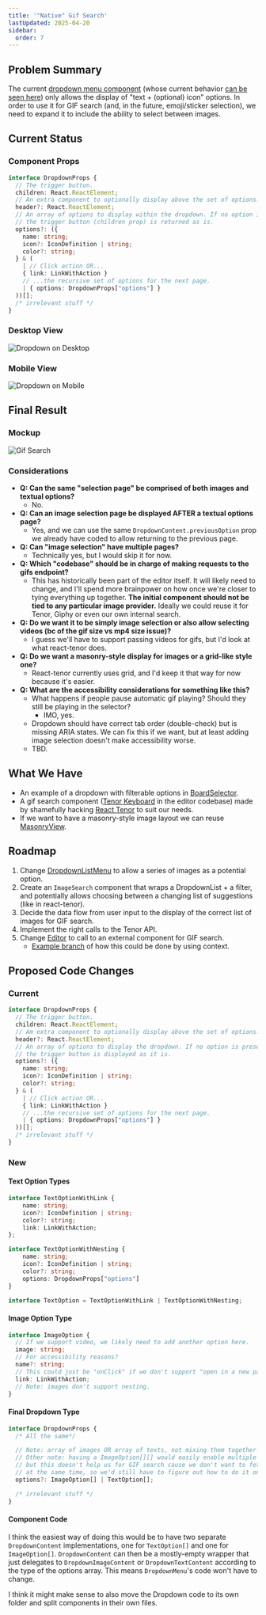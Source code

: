 ```yaml
---
title: '"Native" Gif Search'
lastUpdated: 2025-04-20
sidebar:
  order: 7
---
```


## Problem Summary

The current
[dropdown menu component](https://github.com/BobaBoard/boba-components/blob/master/src/common/DropdownListMenu.tsx)
(whose current behavior
[can be seen here](https://bobaboard-ui.netlify.app/?path=/story/dropdown-preview--multiple-dropdowns))
only allows the display of "text + (optional) icon" options. In order to use it
for GIF search (and, in the future, emoji/sticker selection), we need to expand
it to include the ability to select between images.

## Current Status

### Component Props

```typescript
interface DropdownProps {
  // The trigger button.
  children: React.ReactElement;
  // An extra component to optionally display above the set of options.
  header?: React.ReactElement;
  // An array of options to display within the dropdown. If no option is present,
  // the trigger button (children prop) is returned as is.
  options?: ({
    name: string;
    icon?: IconDefinition | string;
    color?: string;
  } & (
    | // Click action OR...
    { link: LinkWithAction }
    // ...the recursive set of options for the next page.
    | { options: DropdownProps["options"] }
  ))[];
  /* irrelevant stuff */
}
```

### Desktop View

![Dropdown on Desktop](../../../../assets/img/documentation/ui-components/dropdown-desktop.png)

### Mobile View

![Dropdown on Mobile](../../../../assets/img/documentation/ui-components/dropdown-mobile.png)

## Final Result

### Mockup

![Gif Search](../../../../assets/img/wips/gif-search.png)

### Considerations

- **Q: Can the same "selection page" be comprised of both images and textual
  options?**
  - No.
- **Q: Can an image selection page be displayed AFTER a textual options page?**
  - Yes, and we can use the same `DropdownContent.previousOption` prop we
    already have coded to allow returning to the previous page.
- **Q: Can "image selection" have multiple pages?**
  - Technically yes, but I would skip it for now.
- **Q: Which "codebase" should be in charge of making requests to the gifs
  endpoint?**
  - This has historically been part of the editor itself. It will likely need to
    change, and I'll spend more brainpower on how once we're closer to tying
    everything up together. **The initial component should not be tied to any
    particular image provider.** Ideally we could reuse it for Tenor, Giphy or
    even our own internal search.
- **Q: Do we want it to be simply image selection or also allow selecting videos
  (bc of the gif size vs mp4 size issue)?**
  - I guess we'll have to support passing videos for gifs, but I'd look at what
    react-tenor does.
- **Q: Do we want a masonry-style display for images or a grid-like style one?**
  - React-tenor currently uses grid, and I'd keep it that way for now because
    it's easier.
- **Q: What are the accessibility considerations for something like this?**
  - What happens if people pause automatic gif playing? Should they still be
    playing in the selector?
    - IMO, yes.
  - Dropdown should have correct tab order (double-check) but is missing ARIA
    states. We can fix this if we want, but at least adding image selection
    doesn't make accessibility worse.
  - TBD.

## What We Have

- An example of a dropdown with filterable options in
  [BoardSelector](https://github.com/BobaBoard/boba-components/blob/master/src/tags/BoardSelector.tsx).
- A gif search component
  ([Tenor Keyboard](https://github.com/BobaBoard/boba-editor/blob/master/src/TenorKeyboard.js)
  in the editor codebase) made by shamefully hacking
  [React Tenor](https://github.com/CultureHQ/react-tenor) to suit our needs.
- If we want to have a masonry-style image layout we can reuse
  [MasonryView](https://github.com/BobaBoard/boba-components/blob/master/src/layout/MasonryView.tsx).

## Roadmap

1. Change
   [DropdownListMenu](https://github.com/BobaBoard/boba-components/blob/master/src/common/DropdownListMenu.tsx)
   to allow a series of images as a potential option.
2. Create an `ImageSearch` component that wraps a DropdownList + a filter, and
   potentially allows choosing between a changing list of suggestions (like in
   react-tenor).
3. Decide the data flow from user input to the display of the correct list of
   images for GIF search.
4. Implement the right calls to the Tenor API.
5. Change
   [Editor](https://github.com/BobaBoard/boba-editor/blob/9d5a60c3c4aea14e7d1b84ec6e3391a3dda2e4c2/src/Editor.tsx)
   to call to an external component for GIF search.
   - [Example branch](https://github.com/BobaBoard/boba-editor/tree/context-render)
     of how this could be done by using context.

## Proposed Code Changes

### Current

```typescript
interface DropdownProps {
  // The trigger button.
  children: React.ReactElement;
  // Am extra component to optionally display above the set of options.
  header?: React.ReactElement;
  // An array of options to display the dropdown. If no option is present,
  // the trigger button is displayed as it is.
  options?: ({
    name: string;
    icon?: IconDefinition | string;
    color?: string;
  } & (
    | // Click action OR...
    { link: LinkWithAction }
    // ...the recursive set of options for the next page.
    | { options: DropdownProps["options"] }
  ))[];
  /* irrelevant stuff */
}
```

### New

#### Text Option Types

```typescript
interface TextOptionWithLink {
    name: string;
    icon?: IconDefinition | string;
    color?: string;
    link: LinkWithAction;
};

interface TextOptionWithNesting {
    name: string;
    icon?: IconDefinition | string;
    color?: string;
    options: DropdownProps["options"]
}

interface TextOption = TextOptionWithLink | TextOptionWithNesting;
```

#### Image Option Type

```typescript
interface ImageOption {
  // If we support video, we likely need to add another option here.
  image: string;
  // For accessibility reasons?
  name?: string;
  // This could just be "onClick" if we don't support "open in a new page".
  link: LinkWithAction;
  // Note: images don't support nesting.
}
```

#### Final Dropdown Type

```typescript
interface DropdownProps {
  /* All the same*/

  // Note: array of images OR array of texts, not mixing them together in the same list.
  // Other note: having a ImageOption[][] would easily enable multiple pages of images,
  // but this doesn't help us for GIF search cause we don't want to fetch all the pages
  // at the same time, so we'd still have to figure out how to do it only on request.
  options?: ImageOption[] | TextOption[];

  /* irrelevant stuff */
}
```

#### Component Code

I think the easiest way of doing this would be to have two separate
`DropdownContent` implementations, one for `TextOption[]` and one for
`ImageOption[]`. `DropdownContent` can then be a mostly-empty wrapper that just
delegates to `DropdownImageContent` or `DropdownTextContent` according to the
type of the options array. This means `DropdownMenu`'s code won't have to
change.

I think it might make sense to also move the Dropdown code to its own folder and
split components in their own files.

